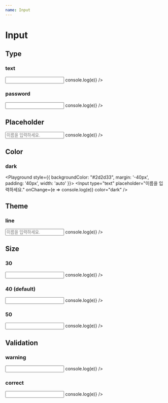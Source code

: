```yaml
---
name: Input
---
```



# Input

<Props of={Input} />

## Type

### text

<Playground>
  <Input type="text" onChange={e => console.log(e)} />
</Playground>

### password

<Playground>
  <Input type="password" onChange={e => console.log(e)} />
</Playground>

## Placeholder

<Playground>
  <Input type="text" placeholder="이름을 입력하세요." onChange={e => console.log(e)} />
</Playground>

## Color

### dark

<Playground style={{ backgroundColor: "#2d2d33", margin: '-40px', padding: '40px', width: 'auto' }}>
  <Input type="text" placeholder="이름을 입력하세요." onChange={e => console.log(e)} color="dark" />
</Playground>

## Theme

### line

<Playground>
  <Input type="text" placeholder="이름을 입력하세요." theme="line" onChange={e => console.log(e)} />
</Playground>

## Size

### 30

<Playground>
  <Input type="text" size={30} onChange={e => console.log(e)} />
</Playground>

### 40 (default)

<Playground>
  <Input type="text" size={40} onChange={e => console.log(e)} />
</Playground>

### 50

<Playground>
  <Input type="text" size={50} onChange={e => console.log(e)} />
</Playground>

## Validation

### warning

<Playground>
  <Input type="text" status="warning" warningMessage="다시 한번 확인해 주세요." onChange={e => console.log(e)} />
</Playground>

### correct

<Playground>
  <Input type="text" status="correct" onChange={e => console.log(e)} />
</Playground>
